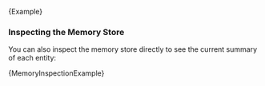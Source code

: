 

<CodeBlock language="typescript">{Example}</CodeBlock>

### Inspecting the Memory Store

You can also inspect the memory store directly to see the current summary of each entity:


<CodeBlock language="typescript">{MemoryInspectionExample}</CodeBlock>
